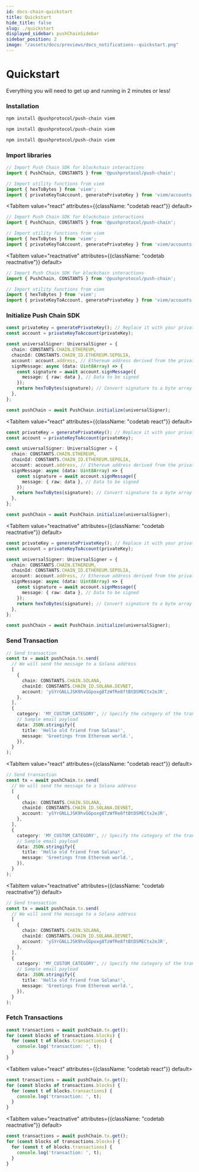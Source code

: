 ```yaml
---
id: docs-chain-quickstart
title: Quickstart
hide_title: false
slug: ./quickstart
displayed_sidebar: pushChainSidebar
sidebar_position: 2
image: "/assets/docs/previews/docs_notifications--quickstart.png"
---
```


# Quickstart

Everything you will need to get up and running in 2 minutes or less!

<head>
  <title>Quickstart | Push Chain | Push Documentation</title>
</head>


### Installation

<Tabs className="codetabs" groupId="code-examples">
  <TabItem value="js" attributes={{className: "codetab js"}} default>

```bash
npm install @pushprotocol/push-chain viem
```

  </TabItem>
  <TabItem value="react" attributes={{className: "codetab react"}} default>

```bash
npm install @pushprotocol/push-chain viem
```

  </TabItem>
  <TabItem value="reactnative" attributes={{className: "codetab reactnative"}} default>

```bash
npm install @pushprotocol/push-chain viem
```

  </TabItem>
</Tabs>

### Import libraries



<Tabs className="codetabs" groupId="code-examples">
  <TabItem value="js" attributes={{className: "codetab js"}} default>

```typescript
// Import Push Chain SDK for blockchain interactions
import { PushChain, CONSTANTS } from '@pushprotocol/push-chain';

// Import utility functions from viem
import { hexToBytes } from 'viem';
import { privateKeyToAccount, generatePrivateKey } from 'viem/accounts';
```

  </TabItem>

  <TabItem value="react" attributes={{className: "codetab react"}} default>

```typescript
// Import Push Chain SDK for blockchain interactions
import { PushChain, CONSTANTS } from '@pushprotocol/push-chain';

// Import utility functions from viem
import { hexToBytes } from 'viem';
import { privateKeyToAccount, generatePrivateKey } from 'viem/accounts';
```

  </TabItem>

  <TabItem value="reactnative" attributes={{className: "codetab reactnative"}} default>

```typescript
// Import Push Chain SDK for blockchain interactions
import { PushChain, CONSTANTS } from '@pushprotocol/push-chain';

// Import utility functions from viem
import { hexToBytes } from 'viem';
import { privateKeyToAccount, generatePrivateKey } from 'viem/accounts';
```

  </TabItem>
</Tabs>

### Initialize Push Chain SDK

<Tabs className="codetabs" groupId="code-examples">
  <TabItem value="js" attributes={{className: "codetab js"}} default>

```typescript
const privateKey = generatePrivateKey(); // Replace it with your private key generation logic
const account = privateKeyToAccount(privateKey);

const universalSigner: UniversalSigner = {
  chain: CONSTANTS.CHAIN.ETHEREUM,
  chainId: CONSTANTS.CHAIN_ID.ETHEREUM.SEPOLIA,
  account: account.address, // Ethereum address derived from the private key
  signMessage: async (data: Uint8Array) => {
    const signature = await account.signMessage({
      message: { raw: data }, // Data to be signed
    });
    return hexToBytes(signature); // Convert signature to a byte array
  },
};

const pushChain = await PushChain.initialize(universalSigner);
```

  </TabItem>

  <TabItem value="react" attributes={{className: "codetab react"}} default>

```typescript
const privateKey = generatePrivateKey(); // Replace it with your private key generation logic
const account = privateKeyToAccount(privateKey);

const universalSigner: UniversalSigner = {
  chain: CONSTANTS.CHAIN.ETHEREUM,
  chainId: CONSTANTS.CHAIN_ID.ETHEREUM.SEPOLIA,
  account: account.address, // Ethereum address derived from the private key
  signMessage: async (data: Uint8Array) => {
    const signature = await account.signMessage({
      message: { raw: data }, // Data to be signed
    });
    return hexToBytes(signature); // Convert signature to a byte array
  },
};

const pushChain = await PushChain.initialize(universalSigner);
```

  </TabItem>

  <TabItem value="reactnative" attributes={{className: "codetab reactnative"}} default>

```typescript
const privateKey = generatePrivateKey(); // Replace it with your private key generation logic
const account = privateKeyToAccount(privateKey);

const universalSigner: UniversalSigner = {
  chain: CONSTANTS.CHAIN.ETHEREUM,
  chainId: CONSTANTS.CHAIN_ID.ETHEREUM.SEPOLIA,
  account: account.address, // Ethereum address derived from the private key
  signMessage: async (data: Uint8Array) => {
    const signature = await account.signMessage({
      message: { raw: data }, // Data to be signed
    });
    return hexToBytes(signature); // Convert signature to a byte array
  },
};

const pushChain = await PushChain.initialize(universalSigner);
```

  </TabItem>
</Tabs>

### Send Transaction

<Tabs className="codetabs" groupId="code-examples">
  <TabItem value="js" attributes={{className: "codetab js"}} default>

```typescript
// Send transaction
const tx = await pushChain.tx.send(
  // We will send the message to a Solana address
  [
    {
      chain: CONSTANTS.CHAIN.SOLANA,
      chainId: CONSTANTS.CHAIN_ID.SOLANA.DEVNET,
      account: 'ySYrGNLLJSK9hvGGpoxg8TzWfRe8ftBtDSMECtx2eJR',
    },
  ],
  {
    category: 'MY_CUSTOM_CATEGORY', // Specify the category of the transaction
    // Sample email payload
    data: JSON.stringify({
      title: 'Hello old friend from Solana!',
      message: 'Greetings from Ethereum world.',
    }),
  }
);
```

  </TabItem>

  <TabItem value="react" attributes={{className: "codetab react"}} default>

```typescript
// Send transaction
const tx = await pushChain.tx.send(
  // We will send the message to a Solana address
  [
    {
      chain: CONSTANTS.CHAIN.SOLANA,
      chainId: CONSTANTS.CHAIN_ID.SOLANA.DEVNET,
      account: 'ySYrGNLLJSK9hvGGpoxg8TzWfRe8ftBtDSMECtx2eJR',
    },
  ],
  {
    category: 'MY_CUSTOM_CATEGORY', // Specify the category of the transaction
    // Sample email payload
    data: JSON.stringify({
      title: 'Hello old friend from Solana!',
      message: 'Greetings from Ethereum world.',
    }),
  }
);
```

  </TabItem>

  <TabItem value="reactnative" attributes={{className: "codetab reactnative"}} default>

```typescript
// Send transaction
const tx = await pushChain.tx.send(
  // We will send the message to a Solana address
  [
    {
      chain: CONSTANTS.CHAIN.SOLANA,
      chainId: CONSTANTS.CHAIN_ID.SOLANA.DEVNET,
      account: 'ySYrGNLLJSK9hvGGpoxg8TzWfRe8ftBtDSMECtx2eJR',
    },
  ],
  {
    category: 'MY_CUSTOM_CATEGORY', // Specify the category of the transaction
    // Sample email payload
    data: JSON.stringify({
      title: 'Hello old friend from Solana!',
      message: 'Greetings from Ethereum world.',
    }),
  }
);
```

  </TabItem>
</Tabs>

### Fetch Transactions

<Tabs className="codetabs" groupId="code-examples">
  <TabItem value="js" attributes={{className: "codetab js"}} default>

```typescript
const transactions = await pushChain.tx.get();
for (const blocks of transactions.blocks) {
  for (const t of blocks.transactions) {
    console.log('transaction: ', t);
  }
}
```

  </TabItem>

  <TabItem value="react" attributes={{className: "codetab react"}} default>

```typescript
const transactions = await pushChain.tx.get();
for (const blocks of transactions.blocks) {
  for (const t of blocks.transactions) {
    console.log('transaction: ', t);
  }
}
```

  </TabItem>

  <TabItem value="reactnative" attributes={{className: "codetab reactnative"}} default>

```typescript
const transactions = await pushChain.tx.get();
for (const blocks of transactions.blocks) {
  for (const t of blocks.transactions) {
    console.log('transaction: ', t);
  }
}
```

  </TabItem>
</Tabs>